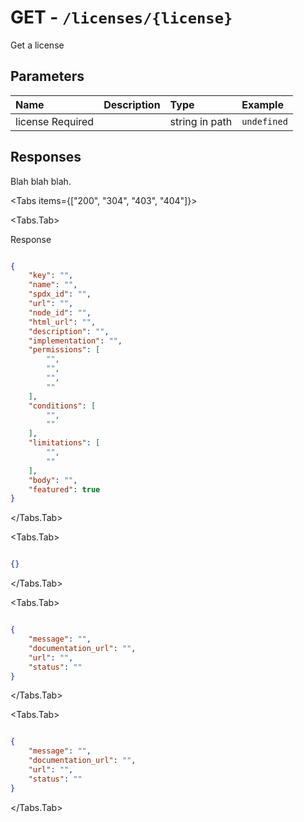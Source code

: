
# GET - `/licenses/{license}`

Get a license

## Parameters

| Name | Description | Type | Example |
| :---- | :---- | :---- | :---- |
| license <span class="bg-blue-100 text-blue-800 text-xs font-medium me-2 px-2.5 py-0.5 rounded dark:bg-blue-900 dark:text-blue-300">Required</span> |  | string in path | `undefined` |

## Responses

Blah blah blah.

<Tabs items={["200", "304", "403", "404"]}>

<Tabs.Tab>

Response

```json

{
    "key": "",
    "name": "",
    "spdx_id": "",
    "url": "",
    "node_id": "",
    "html_url": "",
    "description": "",
    "implementation": "",
    "permissions": [
        "",
        "",
        "",
        ""
    ],
    "conditions": [
        "",
        ""
    ],
    "limitations": [
        "",
        ""
    ],
    "body": "",
    "featured": true
}

```

</Tabs.Tab>

<Tabs.Tab>



```json

{}

```

</Tabs.Tab>

<Tabs.Tab>



```json

{
    "message": "",
    "documentation_url": "",
    "url": "",
    "status": ""
}

```

</Tabs.Tab>

<Tabs.Tab>



```json

{
    "message": "",
    "documentation_url": "",
    "url": "",
    "status": ""
}

```

</Tabs.Tab>

</Tabs>